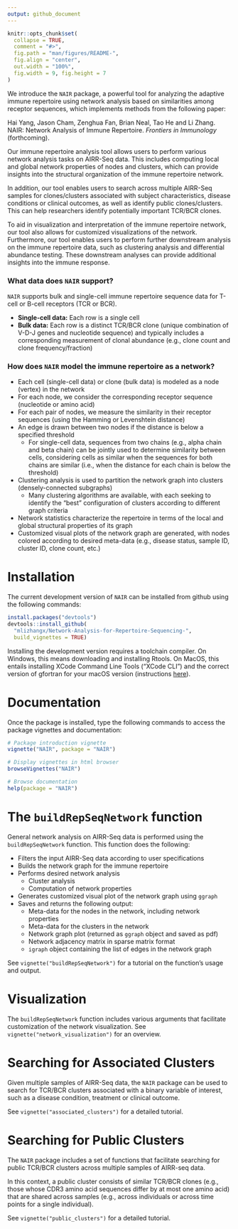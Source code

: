 ```yaml
---
output: github_document
---
```


<!-- README.md is generated from README.Rmd. Please edit that file -->

```r
knitr::opts_chunk$set(
  collapse = TRUE,
  comment = "#>",
  fig.path = "man/figures/README-",
  fig.align = "center", 
  out.width = "100%",
  fig.width = 9, fig.height = 7
)
```

<!-- badges: start -->
<!-- badges: end -->


We introduce the `NAIR` package, a powerful tool for analyzing the adaptive immune repertoire using network analysis based on similarities among receptor sequences, which implements methods from the following paper:

Hai Yang, Jason Cham, Zenghua Fan, Brian Neal, Tao He and Li Zhang. NAIR: Network Analysis of Immune Repertoire. *Frontiers in Immunology* (forthcoming).

Our immune repertoire analysis tool allows users to perform various network analysis tasks on AIRR-Seq data. This includes computing local and global network properties of nodes and clusters, which can provide insights into the structural organization of the immune repertoire network.

In addition, our tool enables users to search across multiple AIRR-Seq samples for clones/clusters associated with subject characteristics, disease conditions or clinical outcomes, as well as identify public clones/clusters. This can help researchers identify potentially important TCR/BCR clones.

To aid in visualization and interpretation of the immune repertoire network, our tool also allows for customized visualizations of the network. Furthermore, our tool enables users to perform further downstream analysis on the immune repertoire data, such as clustering analysis and differential abundance testing. These downstream analyses can provide additional insights into the immune response.


### What data does `NAIR` support?

`NAIR` supports bulk and single-cell immune repertoire sequence data for T-cell or B-cell receptors (TCR or BCR).

* **Single-cell data:** Each row is a single cell
* **Bulk data:** Each row is a distinct TCR/BCR clone (unique combination of V-D-J genes and nucleotide sequence) and typically includes a corresponding measurement of clonal abundance (e.g., clone count and clone frequency/fraction)


### How does `NAIR` model the immune repertoire as a network?

* Each cell (single-cell data) or clone (bulk data) is modeled as a node (vertex) in the network
* For each node, we consider the corresponding receptor sequence (nucleotide or amino acid)
* For each pair of nodes, we measure the similarity in their receptor sequences (using the Hamming or Levenshtein distance)
* An edge is drawn between two nodes if the distance is below a specified threshold 
    * For single-cell data, sequences from two chains (e.g., alpha chain and beta chain) can be jointly used to determine similarity between cells, considering cells as similar when the sequences for both chains are similar (i.e., when the distance for each chain is below the threshold)
* Clustering analysis is used to partition the network graph into clusters (densely-connected subgraphs)
    * Many clustering algorithms are available, with each seeking to identify the "best" configuration of clusters according to different graph criteria
* Network statistics characterize the repertoire in terms of the local and global structural properties of its graph
* Customized visual plots of the network graph are generated, with nodes colored according to desired meta-data (e.g., disease status, sample ID, cluster ID, clone count, etc.)



# Installation

The current development version of `NAIR` can be installed from github using the following commands:

```r
install.packages("devtools")
devtools::install_github(
  "mlizhangx/Network-Analysis-for-Repertoire-Sequencing-",
  build_vignettes = TRUE)
```

Installing the development version requires a toolchain compiler. On Windows, this means downloading and installing Rtools. On MacOS, this entails installing XCode Command Line Tools ("XCode CLI") and the correct version of gfortran for your macOS version (instructions [here](https://thecoatlessprofessor.com/programming/cpp/r-compiler-tools-for-rcpp-on-macos/)).




# Documentation

Once the package is installed, type the following commands to access the package vignettes and documentation:

```r
# Package introduction vignette
vignette("NAIR", package = "NAIR")

# Display vignettes in html browser
browseVignettes("NAIR")

# Browse documentation
help(package = "NAIR")
```





# The `buildRepSeqNetwork` function

General network analysis on AIRR-Seq data is performed using the `buildRepSeqNetwork` function. This function does the following:

* Filters the input AIRR-Seq data according to user specifications
* Builds the network graph for the immune repertoire
* Performs desired network analysis
    * Cluster analysis
    * Computation of network properties
* Generates customized visual plot of the network graph using `ggraph`
* Saves and returns the following output: 
    * Meta-data for the nodes in the network, including network properties
    * Meta-data for the clusters in the network
    * Network graph plot (returned as `ggraph` object and saved as pdf)
    * Network adjacency matrix in sparse matrix format
    * `igraph` object containing the list of edges in the network graph 

See `vignette("buildRepSeqNetwork")` for a tutorial on the function's usage and output.



# Visualization

The `buildRepSeqNetwork` function includes various arguments that facilitate customization of the network visualization. See `vignette("network_visualization")` for an overview.




# Searching for Associated Clusters

Given multiple samples of AIRR-Seq data, the `NAIR` package can be used to search for TCR/BCR clusters associated with a binary variable of interest, such as a disease condition, treatment or clinical outcome. 

See `vignette("associated_clusters")` for a detailed tutorial.



# Searching for Public Clusters

The `NAIR` package includes a set of functions that facilitate searching for public TCR/BCR clusters across multiple samples of AIRR-seq data. 

In this context, a public cluster consists of similar TCR/BCR clones (e.g., those whose CDR3 amino acid sequences differ by at most one amino acid) that are shared across samples (e.g., across individuals or across time points for a single individual). 

See `vignette("public_clusters")` for a detailed tutorial.
